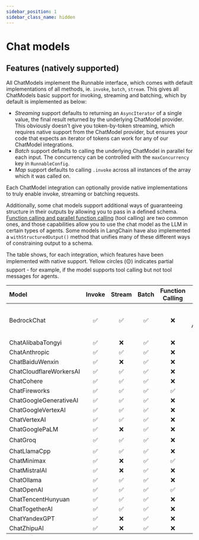 ```yaml
---
sidebar_position: 1
sidebar_class_name: hidden
---
```


# Chat models

## Features (natively supported)

All ChatModels implement the Runnable interface, which comes with default implementations of all methods, ie. `invoke`, `batch`, `stream`. This gives all ChatModels basic support for invoking, streaming and batching, which by default is implemented as below:

- _Streaming_ support defaults to returning an `AsyncIterator` of a single value, the final result returned by the underlying ChatModel provider. This obviously doesn't give you token-by-token streaming, which requires native support from the ChatModel provider, but ensures your code that expects an iterator of tokens can work for any of our ChatModel integrations.
- _Batch_ support defaults to calling the underlying ChatModel in parallel for each input. The concurrency can be controlled with the `maxConcurrency` key in `RunnableConfig`.
- _Map_ support defaults to calling `.invoke` across all instances of the array which it was called on.

Each ChatModel integration can optionally provide native implementations to truly enable invoke, streaming or batching requests.

Additionally, some chat models support additional ways of guaranteeing structure in their outputs by allowing you to pass in a defined schema.
[Function calling and parallel function calling](/docs/how_to/tool_calling) (tool calling) are two common ones, and those capabilities allow you to use the chat model as the LLM in certain types of agents.
Some models in LangChain have also implemented a `withStructuredOutput()` method that unifies many of these different ways of constraining output to a schema.

The table shows, for each integration, which features have been implemented with native support. Yellow circles (🟡) indicates partial support - for example, if the model supports tool calling but not tool messages for agents.

| Model                   | Invoke | Stream | Batch | Function Calling |        Tool Calling         | `withStructuredOutput()` |
| :---------------------- | :----: | :----: | :---: | :--------------: | :-------------------------: | :----------------------: |
| BedrockChat             |   ✅   |   ✅   |  ✅   |        ❌        | 🟡 (Bedrock Anthropic only) |            ❌            |
| ChatAlibabaTongyi       |   ✅   |   ❌   |  ✅   |        ❌        |             ❌              |            ❌            |
| ChatAnthropic           |   ✅   |   ✅   |  ✅   |        ❌        |             ✅              |            ✅            |
| ChatBaiduWenxin         |   ✅   |   ❌   |  ✅   |        ❌        |             ❌              |            ❌            |
| ChatCloudflareWorkersAI |   ✅   |   ✅   |  ✅   |        ❌        |             ❌              |            ❌            |
| ChatCohere              |   ✅   |   ✅   |  ✅   |        ❌        |             ❌              |            ❌            |
| ChatFireworks           |   ✅   |   ✅   |  ✅   |        ✅        |             ✅              |            ❌            |
| ChatGoogleGenerativeAI  |   ✅   |   ✅   |  ✅   |        ❌        |             ❌              |            ❌            |
| ChatGoogleVertexAI      |   ✅   |   ✅   |  ✅   |        ❌        |             ❌              |            ❌            |
| ChatVertexAI            |   ✅   |   ✅   |  ✅   |        ❌        |             ✅              |            ✅            |
| ChatGooglePaLM          |   ✅   |   ❌   |  ✅   |        ❌        |             ❌              |            ❌            |
| ChatGroq                |   ✅   |   ✅   |  ✅   |        ❌        |             🟡              |            ✅            |
| ChatLlamaCpp            |   ✅   |   ✅   |  ✅   |        ❌        |             ❌              |            ❌            |
| ChatMinimax             |   ✅   |   ❌   |  ✅   |        ✅        |             ❌              |            ❌            |
| ChatMistralAI           |   ✅   |   ❌   |  ✅   |        ❌        |             ✅              |            ✅            |
| ChatOllama              |   ✅   |   ✅   |  ✅   |        ❌        |             ❌              |            ❌            |
| ChatOpenAI              |   ✅   |   ✅   |  ✅   |        ✅        |             ✅              |            ✅            |
| ChatTencentHunyuan      |   ✅   |   ✅   |  ✅   |        ❌        |             ❌              |            ❌            |
| ChatTogetherAI          |   ✅   |   ✅   |  ✅   |        ❌        |             ❌              |            ❌            |
| ChatYandexGPT           |   ✅   |   ❌   |  ✅   |        ❌        |             ❌              |            ❌            |
| ChatZhipuAI             |   ✅   |   ❌   |  ✅   |        ❌        |             ❌              |            ❌            |
